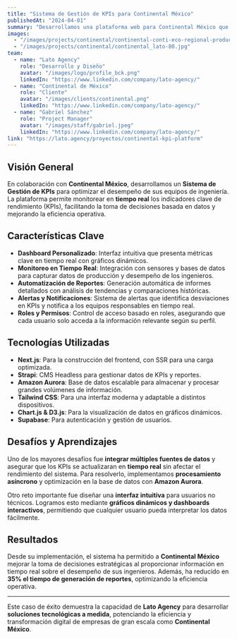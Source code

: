 ```yaml
---
title: "Sistema de Gestión de KPIs para Continental México"
publishedAt: "2024-04-01"
summary: "Desarrollamos una plataforma web para Continental México que permite monitorear y analizar en tiempo real los KPIs clave de sus ingenieros, facilitando la toma de decisiones estratégicas basada en datos."
images:
  - "/images/projects/continental/continental-conti-eco-regional-productshot-01.webp"
  - "/images/projects/continental/continental_lato-80.jpg"
team:
  - name: "Lato Agency"
    role: "Desarrollo y Diseño"
    avatar: "/images/logo/profile_bck.png"
    linkedIn: "https://www.linkedin.com/company/lato-agency/"
  - name: "Continental de México"
    role: "Cliente"
    avatar: "/images/clients/continental.png"
    linkedIn: "https://www.linkedin.com/company/lato-agency/"
  - name: "Gabriel Sánchez"
    role: "Project Manager"
    avatar: "/images/staff/gabriel.jpeg"
    linkedIn: "https://www.linkedin.com/company/lato-agency/"
link: "https://lato.agency/proyectos/continental-kpi-platform"
---
```


## Visión General

En colaboración con **Continental México**, desarrollamos un **Sistema de Gestión de KPIs** para optimizar el desempeño de sus equipos de ingeniería. La plataforma permite monitorear en **tiempo real** los indicadores clave de rendimiento (KPIs), facilitando la toma de decisiones basada en datos y mejorando la eficiencia operativa.

## Características Clave

- **Dashboard Personalizado**: Interfaz intuitiva que presenta métricas clave en tiempo real con gráficos dinámicos.
- **Monitoreo en Tiempo Real**: Integración con sensores y bases de datos para capturar datos de producción y desempeño de los ingenieros.
- **Automatización de Reportes**: Generación automática de informes detallados con análisis de tendencias y comparaciones históricas.
- **Alertas y Notificaciones**: Sistema de alertas que identifica desviaciones en KPIs y notifica a los equipos responsables en tiempo real.
- **Roles y Permisos**: Control de acceso basado en roles, asegurando que cada usuario solo acceda a la información relevante según su perfil.

## Tecnologías Utilizadas

- **Next.js**: Para la construcción del frontend, con SSR para una carga optimizada.
- **Strapi**: CMS Headless para gestionar datos de KPIs y reportes.
- **Amazon Aurora**: Base de datos escalable para almacenar y procesar grandes volúmenes de información.
- **Tailwind CSS**: Para una interfaz moderna y adaptable a distintos dispositivos.
- **Chart.js & D3.js**: Para la visualización de datos en gráficos dinámicos.
- **Supabase**: Para autenticación y gestión de usuarios.

## Desafíos y Aprendizajes

Uno de los mayores desafíos fue **integrar múltiples fuentes de datos** y asegurar que los KPIs se actualizaran en **tiempo real** sin afectar el rendimiento del sistema. Para resolverlo, implementamos **procesamiento asíncrono** y optimización en la base de datos con **Amazon Aurora**.

Otro reto importante fue diseñar una **interfaz intuitiva** para usuarios no técnicos. Logramos esto mediante **gráficos dinámicos y dashboards interactivos**, permitiendo que cualquier usuario pueda interpretar los datos fácilmente.

## Resultados

Desde su implementación, el sistema ha permitido a **Continental México** mejorar la toma de decisiones estratégicas al proporcionar información en tiempo real sobre el desempeño de sus ingenieros. Además, ha reducido en **35% el tiempo de generación de reportes**, optimizando la eficiencia operativa.

---

Este caso de éxito demuestra la capacidad de **Lato Agency** para desarrollar **soluciones tecnológicas a medida**, potenciando la eficiencia y transformación digital de empresas de gran escala como **Continental México**.
